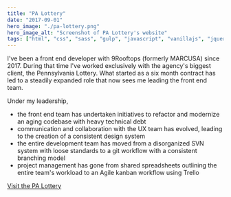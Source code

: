```yaml
---
title: "PA Lottery"
date: "2017-09-01"
hero_image: "./pa-lottery.png"
hero_image_alt: "Screenshot of PA Lottery's website"
tags: ["html", "css", "sass", "gulp", "javascript", "vanillajs", "jquery"]
---
```


I've been a front end developer with 9Rooftops (formerly MARCUSA) since 2017. During that time I've worked exclusively with the agency's biggest client, the Pennsylvania Lottery. What started as a six month contract has led to a steadily expanded role that now sees me leading the front end team.

Under my leadership,

  - the front end team has undertaken initiatives to refactor and modernize an aging codebase with heavy technical debt
  - communication and collaboration with the UX team has evolved, leading to the creation of a consistent design system
  - the entire development team has moved from a disorganized SVN system with loose standards to a git workflow with a consistent branching model
  - project management has gone from shared spreadsheets outlining the entire team's workload to an Agile kanban workflow using Trello

[Visit the PA Lottery](https://www.palottery.state.pa.us)
